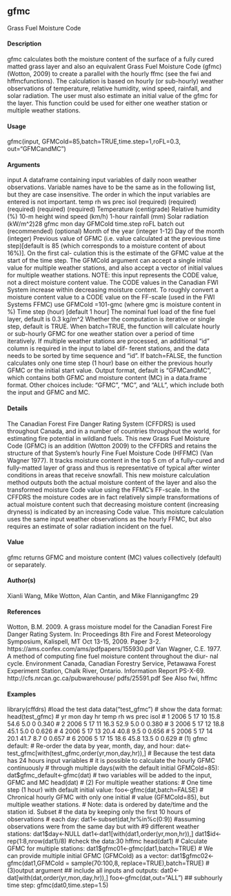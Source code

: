 ## gfmc
Grass Fuel Moisture Code

#### Description
gfmc calculates both the moisture content of the surface of a fully cured matted grass layer and also
an equivalent Grass Fuel Moisture Code (gfmc) (Wotton, 2009) to create a parallel with the hourly
ffmc (see the fwi and hffmcfunctions). The calculation is based on hourly (or sub-hourly) weather
observations of temperature, relative humidity, wind speed, rainfall, and solar radiation. The user
must also estimate an initial value of the gfmc for the layer. This function could be used for either
one weather station or multiple weather stations.

#### Usage
gfmc(input, GFMCold=85,batch=TRUE,time.step=1,roFL=0.3, out="GFMCandMC")

#### Arguments
input
A dataframe containing input variables of daily noon weather observations.
Variable names have to be the same as in the following list, but they are case
insensitive. The order in which the input variables are entered is not important.
temp
rh
ws
prec
isol
(required)
(required)
(required)
(required)
(required)
Temperature (centigrade)
Relative humidity (%)
10-m height wind speed (km/h)
1-hour rainfall (mm)
Solar radiation (kW/m^2)28
gfmc
mon
day
GFMCold
time.step
roFL
batch
out
(recommended)
(optional)
Month of the year (integer 1-12)
Day of the month (integer)
Previous value of GFMC (i.e. value calculated at the previous time step)[default
is 85 (which corresponds to a moisture content of about 16%)]. On the first cal-
culation this is the estimate of the GFMC value at the start of the time step. The
GFMCold argument can accept a single initial value for multiple weather stations,
and also accept a vector of initial values for multiple weather stations. NOTE:
this input represents the CODE value, not a direct moisture content value. The
CODE values in the Canadian FWI System increase within decreasing moisture
content. To roughly convert a moisture content value to a CODE value on the
FF-scale (used in the FWI Systems FFMC) use GFMCold =101-gmc (where gmc
is moisture content in %)
Time step (hour) [default 1 hour]
The nominal fuel load of the fine fuel layer, default is 0.3 kg/m^2
Whether the computation is iterative or single step, default is TRUE. When
batch=TRUE, the function will calculate hourly or sub-hourly GFMC for one
weather station over a period of time iteratively. If multiple weather stations
are processed, an additional "id" column is required in the input to label dif-
ferent stations, and the data needs to be sorted by time sequence and "id". If
batch=FALSE, the function calculates only one time step (1 hour) base on either
the previous hourly GFMC or the initial start value.
Output format, default is "GFMCandMC", which contains both GFMC and
moisture content (MC) in a data.frame format. Other choices include: "GFMC",
"MC", and "ALL", which include both the input and GFMC and MC.

#### Details
The Canadian Forest Fire Danger Rating System (CFFDRS) is used throughout Canada, and in
a number of countries throughout the world, for estimating fire potential in wildland fuels. This
new Grass Fuel Moisture Code (GFMC) is an addition (Wotton 2009) to the CFFDRS and retains
the structure of that System’s hourly Fine Fuel Moisture Code (HFFMC) (Van Wagner 1977). It
tracks moisture content in the top 5 cm of a fully-cured and fully-matted layer of grass and thus is
representative of typical after winter conditions in areas that receive snowfall. This new moisture
calculation method outputs both the actual moisture content of the layer and also the transformed
moisture Code value using the FFMC’s FF-scale. In the CFFDRS the moisture codes are in fact
relatively simple transformations of actual moisture content such that decreasing moisture content
(increasing dryness) is indicated by an increasing Code value. This moisture calculation uses the
same input weather observations as the hourly FFMC, but also requires an estimate of solar radiation
incident on the fuel.

#### Value
gfmc returns GFMC and moisture content (MC) values collectively (default) or separately.

#### Author(s)
Xianli Wang, Mike Wotton, Alan Cantin, and Mike Flannigangfmc
29

#### References
Wotton, B.M. 2009. A grass moisture model for the Canadian Forest Fire Danger Rating System.
In: Proceedings 8th Fire and Forest Meteorology Symposium, Kalispell, MT Oct 13-15, 2009.
Paper 3-2. https://ams.confex.com/ams/pdfpapers/155930.pdf
Van Wagner, C.E. 1977. A method of computing fine fuel moisture content throughout the diur-
nal cycle. Environment Canada, Canadian Forestry Service, Petawawa Forest Experiment Station,
Chalk River, Ontario. Information Report PS-X-69. http://cfs.nrcan.gc.ca/pubwarehouse/
pdfs/25591.pdf
See Also
fwi, hffmc

#### Examples
library(cffdrs)
#load the test data
data("test_gfmc")
# show the data format:
head(test_gfmc)
#
yr mon day hr temp
rh
ws prec isol
# 1 2006
5 17 10 15.8 54.6 5.0
0 0.340
# 2 2006
5 17 11 16.3 52.9 5.0
0 0.380
# 3 2006
5 17 12 18.8 45.1 5.0
0 0.626
# 4 2006
5 17 13 20.4 40.8 9.5
0 0.656
# 5 2006
5 17 14 20.1 41.7 8.7
0 0.657
# 6 2006
5 17 15 18.6 45.8 13.5
0 0.629
# (1) gfmc default:
# Re-order the data by year, month, day, and hour:
dat<-test_gfmc[with(test_gfmc,order(yr,mon,day,hr)),]
# Because the test data has 24 hours input variables
# it is possible to calculate the hourly GFMC continuously
# through multiple days(with the default initial GFMCold=85):
dat$gfmc_default<-gfmc(dat)
# two variables will be added to the input, GFMC and MC
head(dat)
# (2) For multiple weather stations:
# One time step (1 hour) with default initial value:
foo<-gfmc(dat,batch=FALSE)
# Chronical hourly GFMC with only one initial
# value (GFMCold=85), but multiple weather stations.
# Note: data is ordered by date/time and the station id. Subset
# the data by keeping only the first 10 hours of observations
# each day:
dat1<-subset(dat,hr%in%c(0:9))
#assuming observations were from the same day but with
#9 different weather stations:
dat1$day<-NULL
dat1<-dat1[with(dat1,order(yr,mon,hr)),]
dat1$id<-rep(1:8,nrow(dat1)/8)
#check the data:30
hffmc
head(dat1)
# Calculate GFMC for multiple stations:
dat1$gfmc01<-gfmc(dat1,batch=TRUE)
# We can provide multiple initial GFMC (GFMCold) as a vector:
dat1$gfmc02<- gfmc(dat1,GFMCold = sample(70:100,8, replace=TRUE),batch=TRUE)
# (3)output argument
## include all inputs and outputs:
dat0<-dat[with(dat,order(yr,mon,day,hr)),]
foo<-gfmc(dat,out="ALL")
## subhourly time step:
gfmc(dat0,time.step=1.5)
